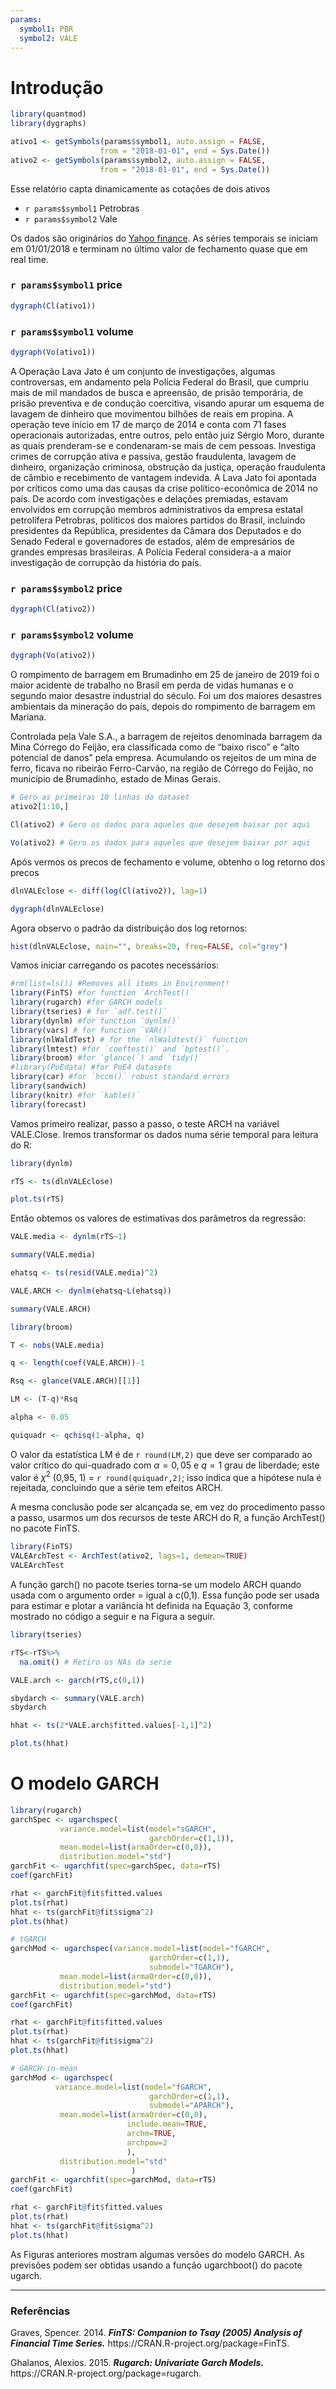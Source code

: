 ```yaml
---
params:
  symbol1: PBR
  symbol2: VALE
---
```


<!-- https://bookdown.org/ccolonescu/RPoE4/time-varying-volatility-and-arch-models.html -->

# Introdução

```r
library(quantmod)
library(dygraphs)

ativo1 <- getSymbols(params$symbol1, auto.assign = FALSE,
                    from = "2018-01-01", end = Sys.Date())
ativo2 <- getSymbols(params$symbol2, auto.assign = FALSE,
                    from = "2018-01-01", end = Sys.Date())
```


Esse relatório capta dinamicamente as cotações de dois ativos
  
* ``r params$symbol1`` Petrobras
* ``r params$symbol2`` Vale

Os dados são originários do [Yahoo finance](http://finance.yahoo.com). As séries temporais se iniciam em 01/01/2018 e terminam no último valor de fechamento quase que em real time.

### ``r params$symbol1`` price

```r
dygraph(Cl(ativo1))
```

### ``r params$symbol1`` volume

```r
dygraph(Vo(ativo1))
```


A Operação Lava Jato é um conjunto de investigações, algumas controversas, em andamento pela Polícia Federal do Brasil, que cumpriu mais de mil mandados de busca e apreensão, de prisão temporária, de prisão preventiva e de condução coercitiva, visando apurar um esquema de lavagem de dinheiro que movimentou bilhões de reais em propina. A operação teve início em 17 de março de 2014 e conta com 71 fases operacionais autorizadas, entre outros, pelo então juiz Sérgio Moro, durante as quais prenderam-se e condenaram-se mais de cem pessoas. Investiga crimes de corrupção ativa e passiva, gestão fraudulenta, lavagem de dinheiro, organização criminosa, obstrução da justiça, operação fraudulenta de câmbio e recebimento de vantagem indevida. A Lava Jato foi apontada por críticos como uma das causas da crise político-econômica de 2014 no país. De acordo com investigações e delações premiadas, estavam envolvidos em corrupção membros administrativos da empresa estatal petrolífera Petrobras, políticos dos maiores partidos do Brasil, incluindo presidentes da República, presidentes da Câmara dos Deputados e do Senado Federal e governadores de estados, além de empresários de grandes empresas brasileiras. A Polícia Federal considera-a a maior investigação de corrupção da história do país.


### ``r params$symbol2`` price

```r
dygraph(Cl(ativo2)) 
```

### ``r params$symbol2`` volume

```r
dygraph(Vo(ativo2)) 
```


O rompimento de barragem em Brumadinho em 25 de janeiro de 2019 foi o maior acidente de trabalho no Brasil em perda de vidas humanas e o segundo maior desastre industrial do século. Foi um dos maiores desastres ambientais da mineração do país, depois do rompimento de barragem em Mariana.

Controlada pela Vale S.A., a barragem de rejeitos denominada barragem da Mina Córrego do Feijão, era classificada como de "baixo risco" e "alto potencial de danos" pela empresa. Acumulando os rejeitos de um mina de ferro, ficava no ribeirão Ferro-Carvão, na região de Córrego do Feijão, no município de Brumadinho, estado de Minas Gerais.

```r
# Gero as primeiras 10 linhas do dataset
ativo2[1:10,]

Cl(ativo2) # Gero os dados para aqueles que desejem baixar por aqui

Vo(ativo2) # Gero os dados para aqueles que desejem baixar por aqui
```

Após vermos os precos de fechamento e volume, obtenho o log retorno dos precos 


```r

dlnVALEclose <- diff(log(Cl(ativo2)), lag=1)

dygraph(dlnVALEclose)
```

Agora observo o padrão da distribuição dos log retornos:

```r
hist(dlnVALEclose, main="", breaks=20, freq=FALSE, col="grey")
```


Vamos iniciar carregando os pacotes necessários:

```r
#rm(list=ls()) #Removes all items in Environment!
library(FinTS) #for function `ArchTest()`
library(rugarch) #for GARCH models
library(tseries) # for `adf.test()`
library(dynlm) #for function `dynlm()`
library(vars) # for function `VAR()`
library(nlWaldTest) # for the `nlWaldtest()` function
library(lmtest) #for `coeftest()` and `bptest()`.
library(broom) #for `glance(`) and `tidy()`
#library(PoEdata) #for PoE4 datasets
library(car) #for `hccm()` robust standard errors
library(sandwich)
library(knitr) #for `kable()`
library(forecast) 
```

Vamos primeiro realizar, passo a passo, o teste ARCH na variável VALE.Close. Iremos transformar os dados numa série temporal para leitura do R:


```r

library(dynlm)

rTS <- ts(dlnVALEclose)

plot.ts(rTS)

```

Então obtemos os valores de estimativas dos parâmetros da regressão:

```r

VALE.media <- dynlm(rTS~1)

summary(VALE.media)
```

```r
ehatsq <- ts(resid(VALE.media)^2)

VALE.ARCH <- dynlm(ehatsq~L(ehatsq))

summary(VALE.ARCH)
```


```r
library(broom)

T <- nobs(VALE.media)

q <- length(coef(VALE.ARCH))-1

Rsq <- glance(VALE.ARCH)[[1]]

LM <- (T-q)*Rsq

alpha <- 0.05

quiquadr <- qchisq(1-alpha, q)
```

O valor da estatística LM é de `r round(LM,2)` que deve ser comparado ao valor crítico do qui-quadrado com $\alpha = 0,05$ e $q = 1$ grau de liberdade; este valor é $\chi^{2}$ (0,95, 1) = `r round(quiquadr,2)`; isso indica que a hipótese nula é rejeitada, concluindo que a série tem efeitos ARCH.

A mesma conclusão pode ser alcançada se, em vez do procedimento passo a passo, usarmos um dos recursos de teste ARCH do R, a função ArchTest() no pacote FinTS.

```r
library(FinTS)
VALEArchTest <- ArchTest(ativo2, lags=1, demean=TRUE)
VALEArchTest
```

A função garch() no pacote tseries torna-se um modelo ARCH quando usada com o argumento order = igual a c(0,1). Essa função pode ser usada para estimar e plotar a variância ht definida na Equação 3, conforme mostrado no código a seguir e na Figura a seguir.

```r
library(tseries)

rTS<-rTS%>%
  na.omit() # Retiro os NAs da serie

VALE.arch <- garch(rTS,c(0,1))
```


```r
sbydarch <- summary(VALE.arch)
sbydarch
```


```r
hhat <- ts(2*VALE.arch$fitted.values[-1,1]^2)

plot.ts(hhat)
```

# O modelo GARCH

```r
library(rugarch)
garchSpec <- ugarchspec(
           variance.model=list(model="sGARCH",
                               garchOrder=c(1,1)),
           mean.model=list(armaOrder=c(0,0)), 
           distribution.model="std")
garchFit <- ugarchfit(spec=garchSpec, data=rTS)
coef(garchFit)
```



```r
rhat <- garchFit@fit$fitted.values
plot.ts(rhat)
hhat <- ts(garchFit@fit$sigma^2)
plot.ts(hhat)
```

```r
# tGARCH 
garchMod <- ugarchspec(variance.model=list(model="fGARCH",
                               garchOrder=c(1,1),
                               submodel="TGARCH"),
           mean.model=list(armaOrder=c(0,0)), 
           distribution.model="std")
garchFit <- ugarchfit(spec=garchMod, data=rTS)
coef(garchFit)
```

```r
rhat <- garchFit@fit$fitted.values
plot.ts(rhat)
hhat <- ts(garchFit@fit$sigma^2)
plot.ts(hhat)
```

```r
# GARCH-in-mean
garchMod <- ugarchspec(
          variance.model=list(model="fGARCH",
                               garchOrder=c(1,1),
                               submodel="APARCH"),
           mean.model=list(armaOrder=c(0,0),
                          include.mean=TRUE,
                          archm=TRUE,
                          archpow=2
                          ), 
           distribution.model="std"
                           )
garchFit <- ugarchfit(spec=garchMod, data=rTS)
coef(garchFit)
```

```r
rhat <- garchFit@fit$fitted.values
plot.ts(rhat)
hhat <- ts(garchFit@fit$sigma^2)
plot.ts(hhat)
```

As Figuras anteriores mostram algumas versões do modelo GARCH. As previsões podem ser obtidas usando a função ugarchboot() do pacote ugarch.






*** 

### Referências

Graves, Spencer. 2014. **_FinTS: Companion to Tsay (2005) Analysis of Financial Time Series._** https://CRAN.R-project.org/package=FinTS.

Ghalanos, Alexios. 2015. **_Rugarch: Univariate Garch Models._** https://CRAN.R-project.org/package=rugarch.


